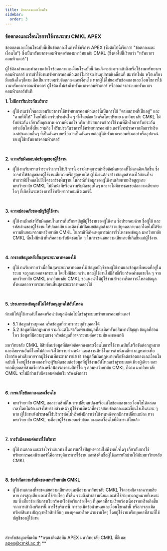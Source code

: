 ```yaml
---
title: ข้อตกลงและเงื่อนไข
sidebar:
  order: 3
---
```


### ข้อตกลงและเงื่อนไขการใช้งานระบบ CMKL APEX


ข้อตกลงและเงื่อนไขฉบับนี้เป็นข้อตกลงในการใช้บริการ APEX (ซึ่งต่อไปนี้เรียกว่า "ข้อตกลงและเงื่อนไข") ซึ่งเป็นทรัพยากรคอมพิวเตอร์ของมหาวิทยาลัย CMKL (ซึ่งต่อไปนี้เรียกว่า "ทรัพยากรคอมพิวเตอร์")

ผู้ใช้ต้องอ่านและทำความเข้าใจข้อตกลงและเงื่อนไขฉบับนี้ก่อนจึงจะสามารถเข้าถึงหรือใช้งานทรัพยากรคอมพิวเตอร์ การเข้าใช้งานทรัพยากรคอมพิวเตอร์ไม่ว่าจะผ่านอุปกรณ์เคลื่อนที่ สมาร์ทโฟน หรือเครื่องมือชนิดใดๆก็ตาม
ถือเป็นการยอมรับข้อตกลงและเงื่อนไข หากผู้ใช้ไม่ยอมรับข้อตกลงและเงื่อนไขการใช้งานทรัพยากรคอมพิวเตอร์ ผู้ใช้ต้องไม่เข้าถึงทรัพยากรคอมพิวเตอร์ หรือออกจากระบบทรัพยากรคอมพิวเตอร์ทันที

**1. ไม่มีการรับประกันบริการ**

- ผู้ใช้งานเข้าใจและยอมรับว่าการใช้ทรัพยากรคอมพิวเตอร์นี้เป็นการใช้ "ตามสภาพที่เป็นอยู่" และ "ตามที่มีให้" โดยไม่มีการรับประกันใด ๆ ทั้งโดยชัดแจ้งหรือโดยปริยาย
  มหาวิทยาลัย CMKL ไม่รับประกัน เกี่ยวกับคุณภาพ ความพึงพอใจ หรือ ประสบการณ์การใช้งานที่ดีหรือการรับประกันอย่างอื่นใดทั้งสิ้น รวมถึง ไม่รับประกันว่าการใช้ทรัพยากรคอมพิวเตอร์นี้จะปราศจากมัลแวร์หรือองค์ประกอบอื่นๆ
  ที่เป็นอันตรายหรืออาจเป็นอันตรายต่อผู้ใช้ทรัพยากรคอมพิวเตอร์หรืออุปกรณ์ของผู้ใช้ทรัพยากรคอมพิวเตอร์

  <br />

**2. ความรับผิดชอบต่อข้อมูลของผู้ใช้งาน**

- ผู้ใช้งานรับทราบว่าระหว่างการใช้บริการนี้ อาจมีเหตุการณ์หรือข้อผิดพลาดที่ไม่คาดคิดเกิดขึ้น ซึ่งอาจทำให้ข้อมูลของผู้ใช้งานเสียหายหรือสูญหายได้
  ผู้ใช้งานต้องสร้างข้อมูลสำรองไว้ก่อนที่จะทำการอัปโหลดไปยังโครงสร้างพื้นฐาน ในกรณีที่ข้อมูลของผู้ใช้งานเสียหายหรือสูญหาย มหาวิทยาลัย CMKL ไม่มีหน้าที่หรือความรับผิดชอบใดๆ
  และจะไม่มีการชดเชยต่อความเสียหายใดๆ ที่เกิดขึ้นระหว่างการใช้ทรัพยากรคอมพิวเตอร์นี้

  <br />

**3. ความปลอดภัยของบัญชีผู้ใช้งาน**

- ผู้ใช้งานมีหน้าที่รับผิดชอบในการเก็บรักษาบัญชีผู้ใช้งานของผู้ใช้งาน ซึ่งประกอบด้วย ชื่อผู้ใช้ และรหัสผ่านของผู้ใช้งาน ให้ปลอดภัย
  และต้องไม่เปิดเผยข้อมูลดังกล่าวแก่บุคคลภายนอกโดยไม่ได้รับความยินยอมจากมหาวิทยาลัย CMKL ในกรณีที่เกิดเหตุการณ์การรั่วไหลของข้อมูล มหาวิทยาลัย CMKL นั้นไม่มีหน้าที่หรือความรับผิดชอบใด ๆ ในการชดเชยความเสียหายที่เกิดขึ้นแก่ผู้ใช้งาน

  <br />

**4. การลบข้อมูลหลังสิ้นสุดระยะเวลาทดลองใช้**

- ผู้ใช้งานรับทราบว่าเมื่อสิ้นสุดระยะเวลาทดลองใช้ ข้อมูลบัญชีของผู้ใช้งานและข้อมูลทั้งหมดที่อยู่ในระบบ จะถูกลบออกจากระบบ โดยไม่มีข้อยกเว้น
  และผู้ใช้งานไม่มีสิทธิ์เรียกร้องค่าชดเชยใด ๆ จากมหาวิทยาลัย CMKL มหาวิทยาลัย CMKL ขอแนะนำให้ผู้ใช้งานสำรองหรือดาวน์โหลดข้อมูลทั้งหมดออกจากระบบก่อนสิ้นสุดระยะเวลาทดลองใช้

<br />

**5. ประเภทของข้อมูลที่ไม่ได้รับอนุญาตให้อัปโหลด**

ห้ามมิให้ผู้ใช้งานอัปโหลดหรือนำข้อมูลดังต่อไปนี้เข้าสู่ระบบทรัพยากรคอมพิวเตอร์

- 5.1 ข้อมูลส่วนบุคคล หรือข้อมูลที่สามารถระบุตัวบุคคลได้
- 5.2 ข้อมูลที่ผิดกฎหมาย รวมถึงแต่ไม่จำกัดเพียงข้อมูลที่ละเมิดทรัพย์สินทางปัญญา ข้อมูลที่อ่อนไหว ข้อมูลที่มีความรุนแรง หรือข้อมูลที่อาจกระทบต่อความมั่นคงของชาติ

มหาวิทยาลัย CMKL มีสิทธิ์ลบข้อมูลที่ขัดต่อข้อตกลงและเงื่อนไขการใช้งานฉบับนี้หรือขัดต่อกฎหมายและศีลธรรมอันดีโดยไม่ต้องแจ้งให้ทราบล่วงหน้า และสงวนสิทธิ์ในการดำเนินคดีทางกฎหมายเพื่อเรียกร้องค่าเสียหายจากผู้ใช้งานที่กระทำการนำเข้า
ข้อมูลอันผิดกฎหมายหรือขัดต่อข้อตกลงและเงื่อนไขฉบับนี้ โดยผู้ใช้งานตกลงที่จะผู้รับผิดชอบต่อข้อมูลที่ผู้ใช้งานอัปโหลดเข้าสู่ระบบแต่เพียงผู้เดียว และหากมีบุคคลที่สามเรียกร้องหรือฟ้องร้องตามสิทธิ์ใด ๆ ต่อมหาวิทยาลัย CMKL ก็ตาม
มหาวิทยาลัย CMKL จะไม่มีส่วนรับผิดชอบต่อข้อเรียกร้องดังกล่าว

<br />

**6. การแก้ไขข้อตกลงและเงื่อนไข**

- มหาวิทยาลัย CMKL ขอสงวนสิทธิ์ในการเปลี่ยนแปลงหรือแก้ไขข้อตกลงและเงื่อนไขได้ตลอดเวลาโดยไม่ต้องแจ้งให้ทราบล่วงหน้า ผู้ใช้งานมีหน้าที่ตรวจสอบข้อตกลงและเงื่อนไขเป็นระยะ ๆ หาก
  ผู้ใช้งานยังประสงค์ใช้บริการต่อไปหรือยังมีการเข้าใช้งานหลังจากมีการเปลี่ยนแปลง ทางมหาวิทยาลัย CMKL จะถือว่าผู้ใช้งานยอมรับข้อตกลงและเงื่อนไขที่มีการแก้ไขแล้ว

<br />

**7. การรับผิดชอบต่อการใช้บริการ**

- ผู้ใช้งานตกลงและเข้าใจว่าแนวทางในการแก้ไขปัญหาความไม่พึงพอใจใดๆ เกี่ยวกับการใช้ทรัพยากรคอมพิวเตอร์นี้คือการยุติการการใช้งาน และส่งคืนชื่อผู้ใช้และรหัสผ่านให้กับมหาวิทยาลัย CMKL

<br />

**8. ข้อจำกัดความรับผิดของมหาวิทยาลัย CMKL**

- ผู้ใช้งานตกลงที่จะชดเชยความเสียหายและถือว่ามหาวิทยาลัย CMKL ไร้ความผิดจากความเสียหาย การสูญเสีย และค่าใช้จ่ายใดๆ ทั้งสิ้น รวมถึงค่าธรรมเนียมและค่าใช้จ่ายทางกฎหมายที่เหมาะสม
  ซึ่งเกี่ยวข้องกับการเรียกร้องหรือข้อเรียกร้องใดๆ ที่บุคคลที่สามเรียกร้องเนื่องจากหรือเกิดขึ้นจากการเข้าถึงบริการนี้ การใช้บริการนี้ การละเมิดข้อกำหนดและเงื่อนไขเหล่านี้ หรือการละเมิดทรัพย์สินทางปัญญาหรือสิทธิอื่นๆ ของบุคคลหรือหน่วยงานใดๆ โดยผู้ใช้งานหรือบุคคลที่สามที่ใช้บัญชีของผู้ใช้งาน

  <br />

สำหรับข้อมูลเพิ่มเติม **กรุณาติดต่อทีม APEX มหาวิทยาลัย CMKL ที่อีเมล: apex@cmkl.ac.th **
